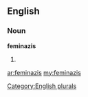 ==English==

===Noun===
'''feminazis'''

# {{plural of|[[feminazi]]}}

[[Category:English plurals]]

[[ar:feminazis]]
[[my:feminazis]]